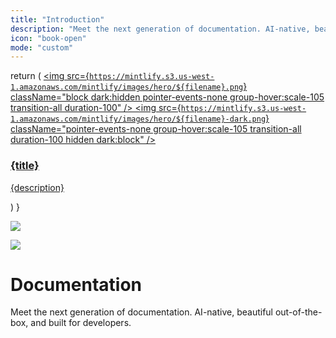 ```yaml
---
title: "Introduction"
description: "Meet the next generation of documentation. AI-native, beautiful out-of-the-box, and built for developers."
icon: "book-open"
mode: "custom"
---
```


  return (
    <a className="group cursor-pointer pb-8" href={href}>
      <img src={`https://mintlify.s3.us-west-1.amazonaws.com/mintlify/images/hero/${filename}.png`} className="block dark:hidden pointer-events-none group-hover:scale-105 transition-all duration-100" />
      <img src={`https://mintlify.s3.us-west-1.amazonaws.com/mintlify/images/hero/${filename}-dark.png`} className="pointer-events-none group-hover:scale-105 transition-all duration-100 hidden dark:block" />
      <h3 className="mt-5 text-gray-900 dark:text-zinc-50 font-medium">{title}</h3>
      <p className="mt-1.5">
        {description}
      </p>
    </a>
  )
}

<div className="relative">
<div className="absolute top-0 left-0 right-0">
<img
  src="/images/hero/background-light.png"
  className="block dark:hidden pointer-events-none"
/>

<img
  src="/images/hero/background-dark.png"
  className="hidden dark:block pointer-events-none"
/>

</div>

<div className="px-4 py-16 lg:py-48 lg:pb-24 max-w-3xl mx-auto">
<h1 className="text-4xl font-medium text-center text-gray-900 dark:text-zinc-50 tracking-tight">
Documentation

</h1>

<p className="max-w-xl mx-auto px-4 mt-4 text-lg text-center text-gray-500 dark:text-zinc-500">
Meet the next generation of documentation. AI-native, beautiful out-of-the-box, and built for developers.

</p>

<div className="px-6 lg:px-0 mt-12 lg:mt-24 grid sm:grid-cols-2 gap-x-6 gap-y-4">
<HeroCard filename="rocket" title="Quickstart" description="Deploy your first docs site in minutes with our step-by-step guide" href="/quickstart" />

<HeroCard filename="cli" title="CLI installation" description="Install the CLI to preview and develop your docs locally" href="/development" />

<HeroCard filename="editor" title="Web editor" description="Make quick updates and manage content with our browser-based editor" href="/web-editor" />

<HeroCard filename="components" title="Components" description="Build rich, interactive documentation with our ready-to-use components" href="/content/components" />

</div>

</div>

</div>